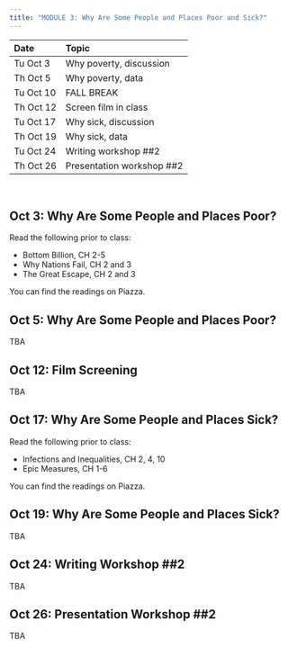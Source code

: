 ```yaml
---
title: "MODULE 3: Why Are Some People and Places Poor and Sick?"
---
```

  
| Date | Topic |
|:---  |:---   |
| Tu Oct 3 | Why poverty, discussion |
| Th Oct 5 | Why poverty, data |
| Tu Oct 10 | FALL BREAK |
| Th Oct 12 | Screen film in class |
| Tu Oct 17 | Why sick, discussion |
| Th Oct 19 | Why sick, data |
| Tu Oct 24 | Writing workshop ##2 |
| Th Oct 26 | Presentation workshop ##2 |

<br>

## Oct 3: Why Are Some People and Places Poor?

Read the following prior to class:

- Bottom Billion, CH 2-5
- Why Nations Fail, CH 2 and 3
- The Great Escape, CH 2 and 3

You can find the readings on Piazza.

## Oct 5: Why Are Some People and Places Poor?

TBA

## Oct 12: Film Screening

TBA

## Oct 17: Why Are Some People and Places Sick?

Read the following prior to class: 

- Infections and Inequalities, CH 2, 4, 10
- Epic Measures, CH 1-6

You can find the readings on Piazza.

## Oct 19: Why Are Some People and Places Sick?

TBA

## Oct 24: Writing Workshop ##2

TBA

## Oct 26: Presentation Workshop ##2

TBA